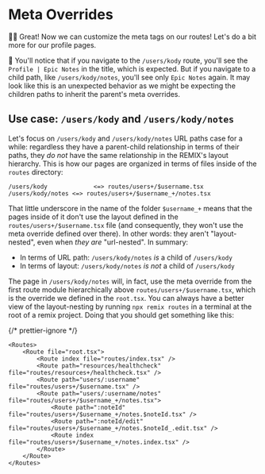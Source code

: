 # Meta Overrides

<EpicVideo url="https://www.epicweb.dev/workshops/full-stack-foundations/search-engine-optimization/dynamic-metadata-for-different-routes/solution" />

👨‍💼 Great! Now we can customize the meta tags on our routes! Let's do a bit more
for our profile pages.

🦉 You'll notice that if you navigate to the `/users/kody` route, you'll see the
`Profile | Epic Notes` in the title, which is expected. But if you navigate to a
child path, like `/users/kody/notes`, you'll see only `Epic Notes` again. It may
look like this is an unexpected behavior as we might be expecting the children
paths to inherit the parent's meta overrides.

## Use case: `/users/kody` and `/users/kody/notes`

Let's focus on `/users/kody` and `/users/kody/notes` URL paths case for a while:
regardless they have a parent-child relationship in terms of their paths, they
_do not_ have the same relationship in the REMIX's layout hierarchy. This is
how our pages are organized in terms of files inside of the `routes` directory:

```
/users/kody 			<=> routes/users+/$username.tsx
/users/kody/notes <=> routes/users+/$username_+/notes.tsx
```

That little underscore in the name of the folder `$username_+` means that the
pages inside of it don't use the layout defined in the
`routes/users+/$username.tsx` file (and consequently, they won't use the meta
override defined over there). In other words: they aren't "layout-nested", even
when _they are_ "url-nested". In summary:

- In terms of URL path: `/users/kody/notes` _is_ a child of `/users/kody`
- In terms of layout: `/users/kody/notes` _is not_ a child of `/users/kody`

The page in `/users/kody/notes` will, in fact, use the meta override from the
first route module hierarchically above `routes/users+/$username.tsx`, which is
the override we defined in the `root.tsx`. You can always have a better view of
the layout-nesting by running `npx remix routes` in a terminal at the root of a
remix project. Doing that you should get something like this:

{/* prettier-ignore */}
```tsx
<Routes>
	<Route file="root.tsx">
		<Route index file="routes/index.tsx" />
		<Route path="resources/healthcheck" file="routes/resources+/healthcheck.tsx" />
		<Route path="users/:username" file="routes/users+/$username.tsx" />
		<Route path="users/:username/notes" file="routes/users+/$username_+/notes.tsx">
			<Route path=":noteId" file="routes/users+/$username_+/notes.$noteId.tsx" />
			<Route path=":noteId/edit" file="routes/users+/$username_+/notes.$noteId_.edit.tsx" />
			<Route index file="routes/users+/$username_+/notes.index.tsx" />
		</Route>
	</Route>
</Routes>
```
